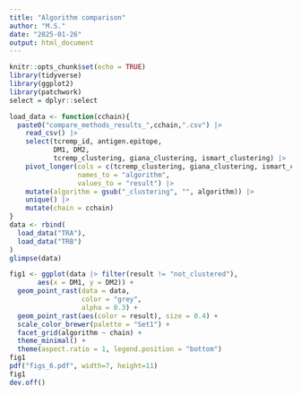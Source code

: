 ```yaml
---
title: "Algorithm comparison"
author: "M.S."
date: "2025-01-26"
output: html_document
---
```


```r
knitr::opts_chunk$set(echo = TRUE)
library(tidyverse)
library(ggplot2)
library(patchwork)
select = dplyr::select
```

```r
load_data <- function(cchain){
  paste0("compare_methods_results_",cchain,".csv") |>
    read_csv() |>
    select(tcremp_id, antigen.epitope, 
           DM1, DM2, 
           tcremp_clustering, giana_clustering, ismart_clustering) |>
    pivot_longer(cols = c(tcremp_clustering, giana_clustering, ismart_clustering),
                 names_to = "algorithm",
                 values_to = "result") |>
    mutate(algorithm = gsub("_clustering", "", algorithm)) |>
    unique() |>
    mutate(chain = cchain)
}
data <- rbind(
  load_data("TRA"),
  load_data("TRB")
)
glimpse(data)
```

```r
fig1 <- ggplot(data |> filter(result != "not_clustered"), 
       aes(x = DM1, y = DM2)) +
  geom_point_rast(data = data,
                  color = "grey",
                  alpha = 0.3) +
  geom_point_rast(aes(color = result), size = 0.4) +
  scale_color_brewer(palette = "Set1") +
  facet_grid(algorithm ~ chain) +
  theme_minimal() +
  theme(aspect.ratio = 1, legend.position = "bottom")
fig1
pdf("figs_6.pdf", width=7, height=11)
fig1
dev.off()
```